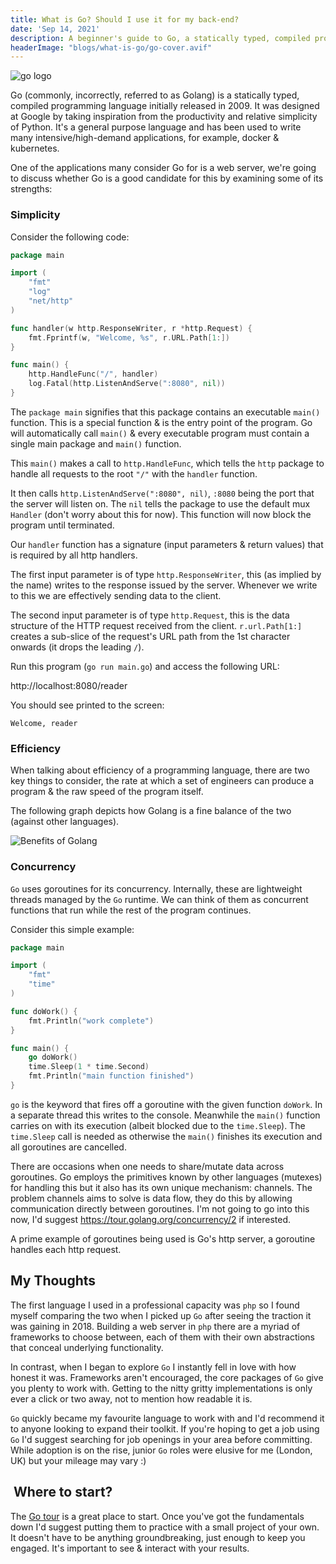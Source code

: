 ```yaml
---
title: What is Go? Should I use it for my back-end?
date: 'Sep 14, 2021'
description: A beginner's guide to Go, a statically typed, compiled programming language.
headerImage: "blogs/what-is-go/go-cover.avif"
---
```


![go logo](blogs/what-is-go/go-background.avif)

Go (commonly, incorrectly, referred to as Golang) is a statically typed, compiled programming language initially released in 2009. It was designed at Google by taking inspiration from the productivity and relative simplicity of Python. It's a general purpose language and has been used to write many intensive/high-demand applications, for example, docker & kubernetes.

One of the applications many consider Go for is a web server, we're going to discuss whether Go is a good candidate for this by examining some of its strengths:

### Simplicity

Consider the following code:

```go
package main

import (
    "fmt"
    "log"
    "net/http"
)

func handler(w http.ResponseWriter, r *http.Request) {
    fmt.Fprintf(w, "Welcome, %s", r.URL.Path[1:])
}

func main() {
    http.HandleFunc("/", handler)
    log.Fatal(http.ListenAndServe(":8080", nil))
}
```

The `package main` signifies that this package contains an executable `main()` function. This is a special function & is the entry point of the program. Go will automatically call `main()` & every executable program must contain a single main package and `main()` function.

This `main()` makes a call to `http.HandleFunc`, which tells the `http` package to handle all requests to the root `"/"` with the `handler` function.

It then calls `http.ListenAndServe(":8080", nil)`, `:8080` being the port that the server will listen on. The `nil` tells the package to use the default mux `Handler` (don't worry about this for now). This function will now block the program until terminated.

Our `handler` function has a signature (input parameters & return values) that is required by all http handlers.

The first input parameter is of type `http.ResponseWriter`, this (as implied by the name) writes to the response issued by the server. Whenever we write to this we are effectively sending data to the client.

The second input parameter is of type `http.Request`, this is the data structure of the HTTP request received from the client. `r.url.Path[1:]` creates a sub-slice of the request's URL path from the 1st character onwards (it drops the leading `/`).

Run this program (`go run main.go`) and access the following URL:

http://localhost:8080/reader

You should see printed to the screen:

`Welcome, reader`

### Efficiency

When talking about efficiency of a programming language, there are two key things to consider, the rate at which a set of engineers can produce a program & the raw speed of the program itself.

The following graph depicts how Golang is a fine balance of the two (against other languages).

![Benefits of Golang](blogs/what-is-go/benefits-of-go.avif)

### Concurrency

`Go` uses goroutines for its concurrency. Internally, these are lightweight threads managed by the `Go` runtime. We can think of them as concurrent functions that run while the rest of the program continues.

Consider this simple example:

```go
package main

import (
	"fmt"
	"time"
)

func doWork() {
	fmt.Println("work complete")
}

func main() {
	go doWork()
	time.Sleep(1 * time.Second)
	fmt.Println("main function finished")
}
```

`go` is the keyword that fires off a goroutine with the given function `doWork`. In a separate thread this writes to the console. Meanwhile the `main()` function carries on with its execution (albeit blocked due to the `time.Sleep`). The `time.Sleep` call is needed as otherwise the `main()` finishes its execution and all goroutines are cancelled.

There are occasions when one needs to share/mutate data across goroutines. Go employs the primitives known by other languages (mutexes) for handling this but it also has its own unique mechanism: channels. The problem channels aims to solve is data flow, they do this by allowing communication directly between goroutines. I'm not going to go into this now, I'd suggest https://tour.golang.org/concurrency/2 if interested.

A prime example of goroutines being used is Go's http server, a goroutine handles each http request.

## My Thoughts

The first language I used in a professional capacity was `php` so I found myself comparing the two when I picked up `Go` after seeing the traction it was gaining in 2018. Building a web server in `php` there are a myriad of frameworks to choose between, each of them with their own abstractions that conceal underlying functionality.

In contrast, when I began to explore `Go` I instantly fell in love with how honest it was. Frameworks aren't encouraged, the core packages of `Go` give you plenty to work with. Getting to the nitty gritty implementations is only ever a click or two away, not to mention how readable it is.

`Go` quickly became my favourite language to work with and I'd recommend it to anyone looking to expand their toolkit. If you're hoping to get a job using `Go` I'd suggest searching for job openings in your area before committing. While adoption is on the rise, junior `Go` roles were elusive for me (London, UK) but your mileage may vary :)

##  Where to start?

The [Go tour](https://tour.golang.org/) is a great place to start. Once you've got the fundamentals down I'd suggest putting them to practice with a small project of your own. It doesn't have to be anything groundbreaking, just enough to keep you engaged. It's important to see & interact with your results.
